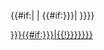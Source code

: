 <includeonly>{{#if:{{{nocat|}}}| | {{#if:{{{catname|{{{1|}}}}}}| [[Category:{{{catname|{{{1|}}}}}}{{#if:{{{sortkey|{{{2|}}}}}}|{{!}}{{{sortkey|{{{2|}}}}}}}}]] }}}}</includeonly><noinclude>{{doc}}</noinclude>